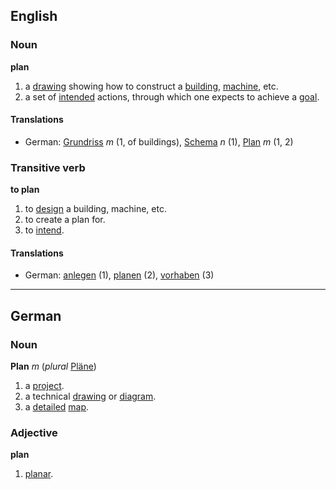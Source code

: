 ==English==
===Noun===
'''plan'''

# a [[drawing]] showing how to construct a [[building]], [[machine]], etc.
# a set of [[intend]]ed actions, through which one expects to achieve a [[goal]].

====Translations====
*German: [[Grundriss]] ''m'' (1, of buildings), [[Schema]] ''n'' (1), [[Plan]] ''m'' (1, 2)

===Transitive verb===
'''to plan'''

# to [[design]] a building, machine, etc.
# to create a plan for.
# to [[intend]].

====Translations====
*German: [[anlegen]] (1), [[planen]] (2), [[vorhaben]] (3)

----
==German==
===Noun===
'''Plan''' ''m'' (''plural'' [[Pläne]])

# a [[project]].
# a technical [[drawing]] or [[diagram]].
# a [[detailed]] [[map]].

===Adjective===
'''plan'''

# [[planar]].